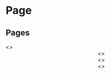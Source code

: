 





<Meta title="Pattern Library|Page Examples/2 Funding &amp; Industry" component={MainContent} />

# Page


## Pages

<Preview>
    <Story name="1 Landing Page">
        <>
            <Header navItems={navItems} quickLinks={quickLinksData} overlay={true} />
            <Hero
                withHeader
                image1920x1080="https://staging.core-cms.bfi.digital/sites/default/files/styles/responsive/public/1920/1080/1/2020-03/industry.jpg"
                image192x108="https://staging.core-cms.bfi.digital/sites/default/files/styles/responsive/public/192/108/1/2020-03/industry.jpg"
                headline="We support filmmakers and champion films that push boundaries."
            />
            <Wrapper>
                <MainContent role="main">
                    <>
                        <PromoBanner 
                            colorScheme={0}
                            headline="COVID-19"
                            description="Answering questions from the film industry"
                            callToActionTitle="Find out more"
                            callToActionUrl="#1"
                        />
                        <Headline 
                            level={2} 
                            text="Supporting filmmakers across the UK"
                        />
                        <LeadParagraph text="The BFI supports film culture across the UK. This includes investing Lottery funds in film development and production, and to increase audiences." />
                        <LeadParagraph text="We aim to maximise the achievements of British film at home and abroad – from international strategy and industry diversity to certification and tax relief." />
                        <PageLinks links={[
                            {
                                title: "Get Funding",
                                url: "/iframe.html?id=pattern-library-page-examples-2-funding-industry--2-service-list-page-example",
                                description: "The BFI uses National Lottery funds to develop and support original UK filmmakers and films, and to increase the audiences who can enjoy them.",
                                callToAction: "Read this page"
                            },
                            {
                                title: "BFI Diversity Standards",
                                url: "#",
                                description: "The BFI Diversity Standards encourage equality of opportunity and address under-representation in the screen industries.",
                                callToAction: "Read this page"
                            },
                            {
                                title: "BFI Network",
                                url: "https://network.bfi.org.uk/",
                                external: true,
                                description: "Discovering, developing and funding new filmmakers",
                                callToAction: "Read this page"
                            }
                        ]} />
                        <PromoBanner 
                            colorScheme={3}
                            headline="Applying for tax relief &amp; British certification"
                            description="Find out how to qualify your film, high-end television programme, animation programme, children’s television programme or video game as British"
                            callToActionTitle="Find out more"
                            callToActionUrl="#"
                        />
                        <PromoBanner 
                            colorScheme={0}
                            headline="See previously funded projects"
                            description="Search the funding awards for films, projects and organisations made by the BFI since April 2011."
                            callToActionTitle="See awards"
                            callToActionUrl="#"
                        />
                        <Divider />
                        <Headline 
                            level={2} 
                            text="Film industry statistics and reports"
                        />
                        <LeadParagraph text="We provide research data and market intelligence to anyone with an interest in the UK film industry and film culture." />
                        <CallToAction linkText="Find out more" linkURL="#" />
                    </>
                </MainContent>
            </Wrapper>
            <Footer
                menus={footerMenus}
                copyrightLinks={[
                    {
                        title: "Cookies & privacy",
                        url: "#"
                    },
                    {
                        title: "Terms & conditions",
                        url: "#"
                    },
                    {
                        title: "Accessibility",
                        url: "#"
                    },
                    {
                        title: "Help & FAQs",
                        url: "#"
                    }
                ]}
                copyrightText="©2020 British Film Institute. All rights reserved. Registered charity 287780"
            />
        </>
    </Story>
</Preview>

<Preview>
    <Story name="2 Service List Page Example">
        <>
            <Header navItems={navItems} quickLinks={quickLinksData}  />
            <Wrapper>      
                <MainContent role="main">
                    <HeroPage 
                        title="Get funding"
                        standfirst="The BFI uses National Lottery funds to develop and support original UK filmmakers and films, and to increase the audiences who can enjoy them."
                        isServiceListPage
                    />     
                    <LeadParagraph text="At BFI, we champion films that push boundaries. We’re passionate about discovering unfamiliar voices. We support filmmakers – from first features, to world-class shorts." />
                    <PageLinks links={[
                        {
                            title: "Progress my career and grow my business",
                            url: "#",
                            description: "If you're an emerging filmmaker, apply for funding to build skills and experience to stand out in the industry.",
                            callToAction: "Explore funding options"
                        },
                        {
                            title: "Create film, TV, or new formats of storytelling",
                            url: "#",
                            description: "If you're an adventurous storyteller, we can help you with funding to create your film, tv or emerging media like VR or AR.",
                            callToAction: "Explore funding options"
                        },
                        {
                            title: "Bring great films to a wider audience",
                            url: "/iframe.html?id=pattern-library-page-examples-2-funding-industry--3-sub-service-list-example",
                            description: "We want to help film exhibitors and distributors show bold films to diverse UK audiences.",
                            callToAction: "Explore funding options"
                        }
                    ]} />
                    <Divider />
                    <PageLinks withImages={true} links={[
                        {
                            title: "BFI Diversity Standards",
                            url: "#",
                            image480x270: "https://staging.core-cms.bfi.digital/sites/default/files/styles/responsive/public/480/270/1/2020-03/cityoftinylights_01-h_2016.jpg",
                            image48x27: "https://staging.core-cms.bfi.digital/sites/default/files/styles/responsive/public/48/27/1/2020-03/cityoftinylights_01-h_2016.jpg",
                            description: "The BFI Diversity Standards encourage equality of opportunity and address under-representation in the screen industries.",
                            callToAction: "Explore funding options"
                        },
                        {
                            title: "Our funding priorities",
                            url: "#",
                            image480x270: "https://staging.core-cms.bfi.digital/sites/default/files/styles/responsive/public/480/270/1/2020-04/www.curzoncinemas.png",
                            image48x27: "https://staging.core-cms.bfi.digital/sites/default/files/styles/responsive/public/48/27/1/2020-04/www.curzoncinemas.png",
                            description: "We have five core priorities that we use in our assessment of the applications to the Film Fund.",
                            callToAction: "Explore funding options"
                        },
                        {
                            title: "BFI NETWORK",
                            url: "https://network.bfi.org.uk/",
                            external: true,
                            image480x270: "https://staging.core-cms.bfi.digital/sites/default/files/styles/responsive/public/480/270/1/2020-04/bfi-network-2018-1000x750.jpg",
                            image48x27: "https://staging.core-cms.bfi.digital/sites/default/files/styles/responsive/public/48/27/1/2020-04/bfi-network-2018-1000x750.jpg",
                            description: "Discovering, developing and funding new filmmakers.",
                            callToAction: "Explore funding options"
                        }
                    ]} />
                </MainContent>
            </Wrapper>
            <Footer
                menus={footerMenus}
                copyrightLinks={[
                    {
                        title: "Cookies & privacy",
                        url: "#"
                    },
                    {
                        title: "Terms & conditions",
                        url: "#"
                    },
                    {
                        title: "Accessibility",
                        url: "#"
                    },
                    {
                        title: "Help & FAQs",
                        url: "#"
                    }
                ]}
                copyrightText="©2020 British Film Institute. All rights reserved. Registered charity 287780"
            />
        </>
    </Story>
</Preview>

<Preview>
    <Story name="3 Sub Service List Example">
        <>
            <Header navItems={navItems} quickLinks={quickLinksData}  />
            <Wrapper>      
                <MainContent role="main">
                    <HeroPage 
                        title="Bring great films to a wider audience"
                        standfirst="We want to help film exhibitors and distributors show bold films to diverse UK audiences."
                        isServiceListPage
                    />     
                    <PageLinks links={[
                        {
                            title: "Audience Fund",
                            url: "#",
                            description: "We aim to give everyone the opportunity to enjoy the most diverse range of great British and international filmmaking.",
                            callToAction: "Apply to this fund"
                        },
                        {
                            title: "Film Export Fund",
                            url: "#",
                            description: "Funding to drive export opportunities for British films selected by major international festivals.",
                            callToAction: "Apply to this fund"
                        },
                        {
                            title: "Film Audience Network",
                            url: "#",
                            description: "The BFI Film Audience Network is a unique collaboration of eight Film Hubs managed by leading film organisations across the UK.",
                            callToAction: "Apply to this fund"
                        }
                    ]} />
                </MainContent>
            </Wrapper>
            <Footer
                menus={footerMenus}
                copyrightLinks={[
                    {
                        title: "Cookies & privacy",
                        url: "#"
                    },
                    {
                        title: "Terms & conditions",
                        url: "#"
                    },
                    {
                        title: "Accessibility",
                        url: "#"
                    },
                    {
                        title: "Help & FAQs",
                        url: "#"
                    }
                ]}
                copyrightText="©2020 British Film Institute. All rights reserved. Registered charity 287780"
            />
        </>
    </Story>
</Preview>